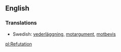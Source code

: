 ==English==

{{stub}}

===Translations===
*Swedish: [[vederläggning]], [[motargument]], [[motbevis]]

[[pl:Refutation]]